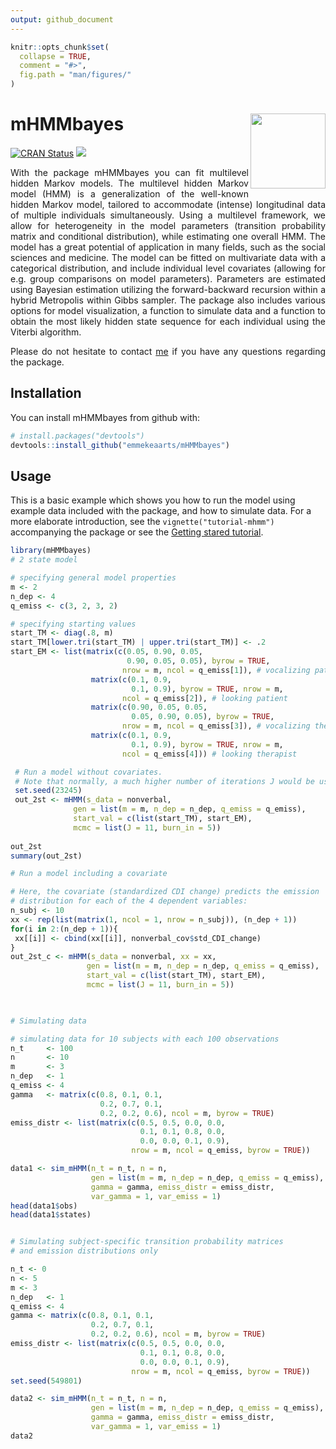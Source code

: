 ```yaml
---
output: github_document
---
```


<!-- README.md is generated from README.Rmd. Please edit that file -->

```r
knitr::opts_chunk$set(
  collapse = TRUE,
  comment = "#>",
  fig.path = "man/figures/"
)
```

# mHMMbayes <a> <img src="man/figures/logo.png" align="right" height="120" /> </a>
<!-- badges: start -->
[![CRAN Status](https://www.r-pkg.org/badges/version/mHMMbayes)](https://cran.r-project.org/package=mHMMbayes)
[![](https://cranlogs.r-pkg.org/badges/mHMMbayes)](https://cran.r-project.org/package=mHMMbayes)
<!-- badges: end -->

<div style="text-align: justify;">
  With the \code{R} package mHMMbayes you can fit multilevel hidden Markov 
  models. The multilevel hidden Markov model (HMM) is a generalization of the 
  well-known hidden Markov model, tailored to accommodate (intense) longitudinal 
  data of multiple individuals simultaneously. Using a multilevel framework, 
  we allow for heterogeneity in the model parameters (transition probability 
  matrix and conditional distribution), while estimating one overall HMM. 
  The model has a great potential of application in  many fields, such as 
  the social sciences and medicine. The model can be fitted on multivariate data 
  with a categorical distribution, and include individual level covariates 
  (allowing for e.g. group comparisons on model parameters). Parameters are 
  estimated using Bayesian estimation utilizing the forward-backward recursion 
  within a hybrid Metropolis within Gibbs sampler. The package also includes 
  various options for model visualization, a function to simulate data and a 
  function to obtain the most likely hidden state sequence for each individual 
  using the Viterbi algorithm. 
  
  Please do not hesitate to contact [me](https://github.com/emmekeaarts) if you have any questions regarding the 
  package. 
</div>
<!--</div>-->
## Installation

You can install mHMMbayes from github with:

```r
# install.packages("devtools")
devtools::install_github("emmekeaarts/mHMMbayes")
```

## Usage
This is a basic example which shows you how to run the model using example data 
included with the package, and how to simulate data. For a more elaborate
introduction, see the `vignette("tutorial-mhmm")` accompanying the package or see the [Getting stared tutorial](vignettes/online_only/get_started.html).

```r
library(mHMMbayes)
# 2 state model

# specifying general model properties
m <- 2
n_dep <- 4
q_emiss <- c(3, 2, 3, 2)

# specifying starting values
start_TM <- diag(.8, m)
start_TM[lower.tri(start_TM) | upper.tri(start_TM)] <- .2
start_EM <- list(matrix(c(0.05, 0.90, 0.05,
                          0.90, 0.05, 0.05), byrow = TRUE,
                         nrow = m, ncol = q_emiss[1]), # vocalizing patient
                  matrix(c(0.1, 0.9,
                           0.1, 0.9), byrow = TRUE, nrow = m,
                         ncol = q_emiss[2]), # looking patient
                  matrix(c(0.90, 0.05, 0.05,
                           0.05, 0.90, 0.05), byrow = TRUE,
                         nrow = m, ncol = q_emiss[3]), # vocalizing therapist
                  matrix(c(0.1, 0.9,
                           0.1, 0.9), byrow = TRUE, nrow = m,
                         ncol = q_emiss[4])) # looking therapist

 # Run a model without covariates. 
 # Note that normally, a much higher number of iterations J would be used
 set.seed(23245)
 out_2st <- mHMM(s_data = nonverbal, 
              gen = list(m = m, n_dep = n_dep, q_emiss = q_emiss), 
              start_val = c(list(start_TM), start_EM),
              mcmc = list(J = 11, burn_in = 5))
 
out_2st
summary(out_2st)

# Run a model including a covariate 

# Here, the covariate (standardized CDI change) predicts the emission 
# distribution for each of the 4 dependent variables:
n_subj <- 10
xx <- rep(list(matrix(1, ncol = 1, nrow = n_subj)), (n_dep + 1))
for(i in 2:(n_dep + 1)){
 xx[[i]] <- cbind(xx[[i]], nonverbal_cov$std_CDI_change)
}
out_2st_c <- mHMM(s_data = nonverbal, xx = xx, 
                 gen = list(m = m, n_dep = n_dep, q_emiss = q_emiss), 
                 start_val = c(list(start_TM), start_EM),
                 mcmc = list(J = 11, burn_in = 5))

 

```


```r
# Simulating data

# simulating data for 10 subjects with each 100 observations
n_t     <- 100
n       <- 10
m       <- 3
n_dep   <- 1
q_emiss <- 4
gamma   <- matrix(c(0.8, 0.1, 0.1,
                    0.2, 0.7, 0.1,
                    0.2, 0.2, 0.6), ncol = m, byrow = TRUE)
emiss_distr <- list(matrix(c(0.5, 0.5, 0.0, 0.0,
                             0.1, 0.1, 0.8, 0.0,
                             0.0, 0.0, 0.1, 0.9), 
                           nrow = m, ncol = q_emiss, byrow = TRUE))

data1 <- sim_mHMM(n_t = n_t, n = n, 
                  gen = list(m = m, n_dep = n_dep, q_emiss = q_emiss),
                  gamma = gamma, emiss_distr = emiss_distr, 
                  var_gamma = 1, var_emiss = 1)
head(data1$obs)
head(data1$states)


# Simulating subject-specific transition probability matrices
# and emission distributions only

n_t <- 0
n <- 5
m <- 3
n_dep   <- 1
q_emiss <- 4
gamma <- matrix(c(0.8, 0.1, 0.1,
                  0.2, 0.7, 0.1,
                  0.2, 0.2, 0.6), ncol = m, byrow = TRUE)
emiss_distr <- list(matrix(c(0.5, 0.5, 0.0, 0.0,
                             0.1, 0.1, 0.8, 0.0,
                             0.0, 0.0, 0.1, 0.9), 
                           nrow = m, ncol = q_emiss, byrow = TRUE))
set.seed(549801)

data2 <- sim_mHMM(n_t = n_t, n = n, 
                  gen = list(m = m, n_dep = n_dep, q_emiss = q_emiss),
                  gamma = gamma, emiss_distr = emiss_distr, 
                  var_gamma = 1, var_emiss = 1)
data2
```


